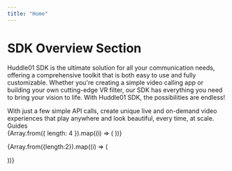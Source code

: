 ```yaml
---
title: "Home"
---
```



# SDK Overview Section

Huddle01 SDK is the ultimate solution for all your communication needs,
offering a comprehensive toolkit that is both easy to use and fully
customizable. Whether you're creating a simple video calling app or building
your own cutting-edge VR filter, our SDK has everything you need to bring your
vision to life. With Huddle01 SDK, the possibilities are endless!

<div className="mt-8">
  <Tabs items={["🧑‍💻 Developing", "🚏 Orchestrating", "🗳 Delegating"]}>
    <Tab className="border text-slate-900">
      <div className="mb-8">
        With just a few simple API calls, create unique live and on-demand video
        experiences that play anywhere and look beautiful, every time, at scale.
      </div>
      <div className="mb-4 text-xl font-bold">Guides</div>
      <Cards num={4}>
        {Array.from({ length: 4 }).map((i) => (
          <Card
            key={i}
            title="Quickstart"
            description="Get started building in minutes!"
            icon="⏱"
            href="/guides/developing/quickstart"
          />
        ))}
      </Cards>
    </Tab>
  </Tabs>
</div>

{Array.from({length:2}).map((i) => (

<CommonCard className="mt-6" key={i} />
))}
